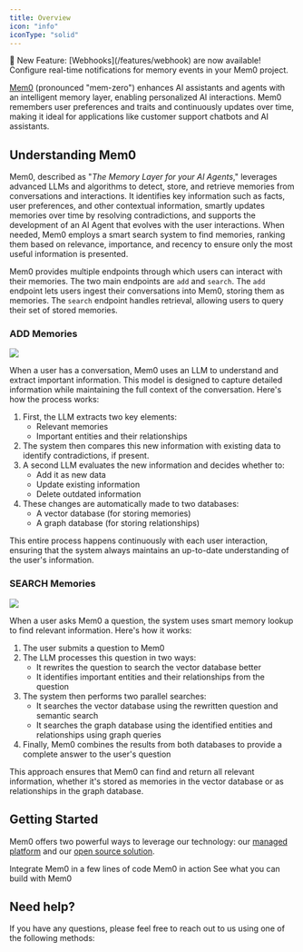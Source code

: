 ```yaml
---
title: Overview
icon: "info"
iconType: "solid"
---
```


<Note type="info">
  🔔 New Feature: [Webhooks](/features/webhook) are now available! Configure real-time notifications for memory events in your Mem0 project.
</Note>

[Mem0](https://mem0.dev/wd) (pronounced "mem-zero") enhances AI assistants and agents with an intelligent memory layer, enabling personalized AI interactions. Mem0 remembers user preferences and traits and continuously updates over time, making it ideal for applications like customer support chatbots and AI assistants.

## Understanding Mem0

Mem0, described as "_The Memory Layer for your AI Agents_," leverages advanced LLMs and algorithms to detect, store, and retrieve memories from conversations and interactions. It identifies key information such as facts, user preferences, and other contextual information, smartly updates memories over time by resolving contradictions, and supports the development of an AI Agent that evolves with the user interactions. When needed, Mem0 employs a smart search system to find memories, ranking them based on relevance, importance, and recency to ensure only the most useful information is presented.

Mem0 provides multiple endpoints through which users can interact with their memories. The two main endpoints are `add` and `search`. The `add` endpoint lets users ingest their conversations into Mem0, storing them as memories. The `search` endpoint handles retrieval, allowing users to query their set of stored memories.

### ADD Memories

<Frame caption="Architecture diagram illustrating the process of adding memories.">
  <img src="images/add_architecture.png" />
</Frame>

When a user has a conversation, Mem0 uses an LLM to understand and extract important information. This model is designed to capture detailed information while maintaining the full context of the conversation.
Here's how the process works:

1. First, the LLM extracts two key elements:
   * Relevant memories
   * Important entities and their relationships
2. The system then compares this new information with existing data to identify contradictions, if present.
3. A second LLM evaluates the new information and decides whether to:
   * Add it as new data
   * Update existing information
   * Delete outdated information
4. These changes are automatically made to two databases:
   * A vector database (for storing memories)
   * A graph database (for storing relationships)

This entire process happens continuously with each user interaction, ensuring that the system always maintains an up-to-date understanding of the user's information.

### SEARCH Memories

<Frame caption="Architecture diagram illustrating the memory search process.">
  <img src="images/search_architecture.png" />
</Frame>

When a user asks Mem0 a question, the system uses smart memory lookup to find relevant information. Here's how it works:

1. The user submits a question to Mem0
2. The LLM processes this question in two ways:
   * It rewrites the question to search the vector database better
   * It identifies important entities and their relationships from the question
3. The system then performs two parallel searches:
   * It searches the vector database using the rewritten question and semantic search
   * It searches the graph database using the identified entities and relationships using graph queries
4. Finally, Mem0 combines the results from both databases to provide a complete answer to the user's question

This approach ensures that Mem0 can find and return all relevant information, whether it's stored as memories in the vector database or as relationships in the graph database.

## Getting Started
Mem0 offers two powerful ways to leverage our technology: our [managed platform](/platform/overview) and our [open source solution](/open-source/quickstart).


<CardGroup cols={3}>
  <Card title="Quickstart" icon="rocket" href="/quickstart">
    Integrate Mem0 in a few lines of code
  </Card>
  <Card title="Playground" icon="play" href="https://app.mem0.ai/playground">
    Mem0 in action
  </Card>
  <Card title="Examples" icon="lightbulb" href="/examples">
  See what you can build with Mem0
  </Card>
</CardGroup>


## Need help?
If you have any questions, please feel free to reach out to us using one of the following methods:

<Snippet file="get-help.mdx"/>
